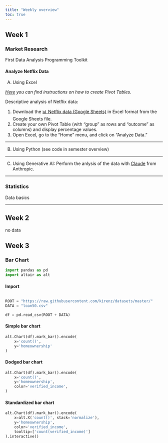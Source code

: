 ```yaml
---
title: "Weekly overview"
toc: true
---
```



## Week 1

### Market Research

First Data Analysis
Programming Toolkit

#### Analyze Netflix Data 


A) Using Excel

*[Here](https://support.microsoft.com/en-us/office/create-a-pivottable-to-analyze-worksheet-data-a9a84538-bfe9-40a9-a8e9-f99134456576) you can find instructions on how to create Pivot Tables.*

Descriptive analysis of Netflix data:

1. Download the [📊 Netflix data (Google Sheets)](https://docs.google.com/spreadsheets/d/1QO0UfC43YwJ0YIg5LWaYkVUX-qGh93wZZ6JLyHa3_bg/edit?gid=1337641040#gid=1337641040) in Excel format from the Google Sheets file.  
2. Create your own Pivot Table (with "group" as rows and "outcome" as columns) and display percentage values.
3. Open Excel, go to the "Home" menu, and click on "Analyze Data."  


---

B) Using Python (see code in semester overview)

---

C) Using Generative AI: Perform the anlysis of the data with [Claude](https://claude.ai/new) from Anthropic.


---


### Statistics

Data basics


---

## Week 2

no data

## Week 3

### Bar Chart

```python
import pandas as pd
import altair as alt
```

#### Import 

```python

ROOT = "https://raw.githubusercontent.com/kirenz/datasets/master/"
DATA = "loan50.csv"

df = pd.read_csv(ROOT + DATA)
```

#### Simple bar chart

```python
alt.Chart(df).mark_bar().encode(
    x='count()',
    y='homeownership'
)
```

#### Dodged bar chart

```python
alt.Chart(df).mark_bar().encode(
    x='count()',
    y='homeownership',
    color='verified_income',
)
```

#### Standardized bar chart

```python
alt.Chart(df).mark_bar().encode(
    x=alt.X('count()', stack='normalize'),
    y='homeownership',
    color='verified_income',
    tooltip=['count(verified_income)']
).interactive()
```